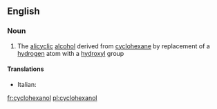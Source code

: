 ==English==

===Noun===
{{wikipedia}}
{{en-noun|~}}

# {{label|en|organic compound}} The [[alicyclic]] [[alcohol]] derived from [[cyclohexane]] by replacement of a [[hydrogen]] atom with a [[hydroxyl]] group

====Translations====
{{trans-top|cyclohexanol}}
* Italian: {{t|it|cicloesanolo|m}}
{{trans-mid}}
{{trans-bottom}}

[[fr:cyclohexanol]]
[[pl:cyclohexanol]]